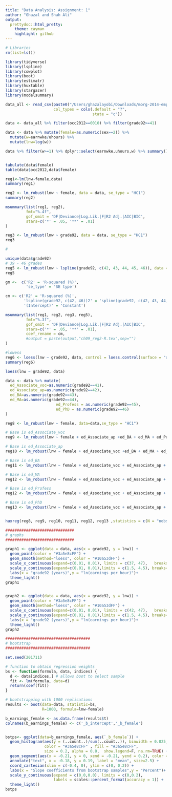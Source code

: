 ```yaml
---
title: "Data Analysis: Assignment: 1"
author: "Ghazal and Shah Ali"
output:
  prettydoc::html_pretty:
    theme: cayman
    highlight: github
---
```



```r
# Libraries
rm(list=ls())

library(tidyverse)
library(lspline)
library(cowplot)
library(boot)
library(estimatr)
library(huxtable)
library(stargazer)
library(modelsummary)

```

```r

data_all <- read_csv(paste0("/Users/ghazalayobi/Downloads/morg-2014-emp.csv"), 
                     col_types = cols(.default = "?", 
                                      state = "c"))
```

```r

data <- data_all %>% filter(occ2012==0010) %>% filter(grade92>=41)

data <- data %>% mutate(female=as.numeric(sex==2)) %>% 
  mutate(w=earnwke/uhours) %>%
  mutate(lnw=log(w))

data %>% filter(w>=1) %>% dplyr::select(earnwke,uhours,w) %>% summary()


tabulate(data$female)
table(data$occ2012,data$female)


```

```r
reg1<-lm(lnw~female,data) 
summary(reg1)

reg2 <- lm_robust(lnw ~ female, data = data, se_type = "HC1")
summary(reg2)

msummary(list(reg1, reg2),
         fmt="%.4f",
         gof_omit = 'DF|Deviance|Log.Lik.|F|R2 Adj.|AIC|BIC',
         stars=c('*' = .05, '**' = .01)
)

```

```r


reg3 <- lm_robust(lnw ~ grade92, data = data, se_type = "HC1")
reg3

# 

unique(data$grade92)
# 39 - 46 grades
reg5 <- lm_robust(lnw ~ lspline(grade92, c(42, 43, 44, 45, 46)), data = data, se_type = "HC1")
reg5

gm <-  c('R2' = 'R-squared (%)',
         'se_type' = 'SE type')

cm <- c('R2' = 'R-squared (%)',
        'lspline(grade92, c(42, 46))2' = 'spline(grade92, c(42, 43, 44, 45, 46))',
        '(Intercept)' = 'Constant')

msummary(list(reg1, reg2, reg3, reg5),
         fmt="%.3f",
         gof_omit = 'DF|Deviance|Log.Lik.|F|R2 Adj.|AIC|BIC',
         stars=c('*' = .05, '**' = .01),
         coef_rename = cm,
         #output = paste(output,"ch09_reg2-R.tex",sep="")
)
```

```r
#lowess
reg6 <- loess(lnw ~ grade92, data, control = loess.control(surface = "direct"))
summary(reg6)

loess(lnw ~ grade92, data)
```


```r


data <- data %>% mutate(
  ed_Associate_voc=as.numeric(grade92==41),
  ed_Associate_ap=as.numeric(grade92==42),
  ed_BA=as.numeric(grade92==43),
  ed_MA=as.numeric(grade92==44),
                      ed_Profess = as.numeric(grade92==45),
                      ed_PhD = as.numeric(grade92==46)
)

reg8 <- lm_robust(lnw ~ female, data=data,se_type = "HC1")

# Base is ed_Associate_voc
reg9 <- lm_robust(lnw ~ female + ed_Associate_ap +ed_BA + ed_MA + ed_Profess + ed_PhD, data=data, se_type = "HC1")

# Base is ed_Associate_ap
reg10 <- lm_robust(lnw ~ female + ed_Associate_voc +ed_BA + ed_MA + ed_Profess + ed_PhD, data=data, se_type = "HC1")

# Base is ed_BA
reg11 <- lm_robust(lnw ~ female + ed_Associate_voc + ed_Associate_ap + ed_MA + ed_Profess + ed_PhD, data=data, se_type = "HC1")

# Base is ed_MA
reg12 <- lm_robust(lnw ~ female + ed_Associate_voc + ed_Associate_ap + ed_BA + ed_Profess + ed_PhD, data=data, se_type = "HC1")

# Base is ed_Profess
reg12 <- lm_robust(lnw ~ female + ed_Associate_voc + ed_Associate_ap + ed_BA + ed_MA + ed_PhD, data=data, se_type = "HC1")

# Base is ed_PhD
reg13 <- lm_robust(lnw ~ female + ed_Associate_voc + ed_Associate_ap + ed_BA + ed_MA + ed_Profess, data=data, se_type = "HC1")


huxreg(reg8, reg9, reg10, reg11, reg12, reg13 ,statistics = c(N = "nobs", R2 = "r.squared"))

```


```r
##############################
# graphs
##############################

graph1 <- ggplot(data = data, aes(x = grade92, y = lnw)) +
  geom_point(color = "#3a5e8cFF") + 
  geom_smooth(method="loess", color = "#10a53dFF") +
  scale_x_continuous(expand=c(0.01, 0.01), limits = c(37, 47),   breaks=seq(37, 47,   by=1)) + 
  scale_y_continuous(expand=c(0.01, 0.01),limits = c(1.5, 4.5), breaks=seq(1.5, 4.5, by=0.50)) +
  labs(x = "grade92 (years)",y = "ln(earnings per hour)")+
  theme_light() 
graph1


graph2 <- ggplot(data = data, aes(x = grade92, y = lnw)) +
  geom_point(color = "#3a5e8cFF") + 
  geom_smooth(method="loess", color = "#10a53dFF") +
  scale_x_continuous(expand=c(0.01, 0.01), limits = c(42, 47),   breaks=seq(37, 47,   by=1)) + 
  scale_y_continuous(expand=c(0.01, 0.01),limits = c(1.5, 4.5), breaks=seq(1.5, 4.5, by=0.50)) +
  labs(x = "grade92 (years)",y = "ln(earnings per hour)")+
  theme_light() 
graph2

```

```r

#####################################
# bootstrap
#####################################

set.seed(201711)

# function to obtain regression weights
bs <- function(formula, data, indices) {
  d <- data[indices,] # allows boot to select sample
  fit <- lm(formula, data=d)
  return(coef(fit))
}

# bootstrapping with 1000 replications
results <- boot(data=data, statistic=bs,
                R=1000, formula=lnw~female)

b_earnings_female <- as.data.frame(results$t)
colnames(b_earnings_female) <- c('_b_intercept','_b_female')


bstps<- ggplot(data=b_earnings_female, aes(`_b_female`)) +
  geom_histogram(aes(y = (..count..)/sum(..count..)), binwidth = 0.025,  center=0.0125, closed="left", 
                 color = "#3a5e8cFF" , fill = "#3a5e8cFF",
                 size = 0.2, alpha = 0.8,  show.legend=F, na.rm=TRUE) +
  geom_segment(aes(x = -0.21, y = 0, xend = -0.21, yend = 0.2), color = "#10a53dFF", size = 1)+
  annotate("text", x = -0.18, y = 0.19, label = "mean", size=2.5) +
  coord_cartesian(xlim = c(-0.4, 0), ylim = c(0, 0.2)) +
  labs(x = "Slope coefficients from bootstrap samples",y = "Percent")+
  scale_y_continuous(expand = c(0.0,0.0), limits = c(0,0.2), 
                     labels = scales::percent_format(accuracy = 1)) +
  theme_light() 
bstps



```

